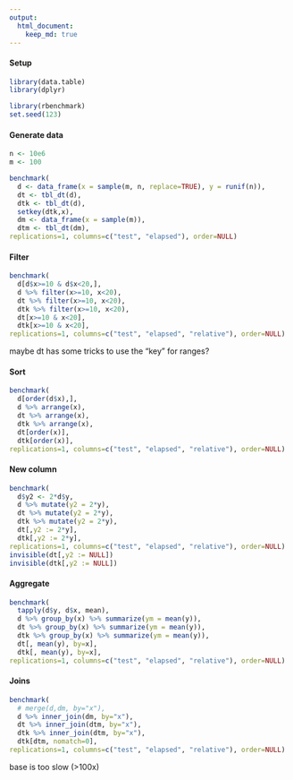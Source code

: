 ```yaml
---
output:
  html_document:
    keep_md: true
---
```



#### Setup

```r

library(data.table)
library(dplyr)

library(rbenchmark)
set.seed(123)

```


#### Generate data

```r

n <- 10e6
m <- 100

benchmark(
  d <- data_frame(x = sample(m, n, replace=TRUE), y = runif(n)),
  dt <- tbl_dt(d),
  dtk <- tbl_dt(d),
  setkey(dtk,x),
  dm <- data_frame(x = sample(m)),
  dtm <- tbl_dt(dm),
replications=1, columns=c("test", "elapsed"), order=NULL)

```


#### Filter

```r

benchmark(
  d[d$x>=10 & d$x<20,],
  d %>% filter(x>=10, x<20),
  dt %>% filter(x>=10, x<20),
  dtk %>% filter(x>=10, x<20),
  dt[x>=10 & x<20],
  dtk[x>=10 & x<20],
replications=1, columns=c("test", "elapsed", "relative"), order=NULL)

```

maybe dt has some tricks to use the "key" for ranges?


#### Sort

```r

benchmark(
  d[order(d$x),],
  d %>% arrange(x),
  dt %>% arrange(x),
  dtk %>% arrange(x),
  dt[order(x)],  
  dtk[order(x)],
replications=1, columns=c("test", "elapsed", "relative"), order=NULL)

```


#### New column

```r

benchmark(
  d$y2 <- 2*d$y,
  d %>% mutate(y2 = 2*y),
  dt %>% mutate(y2 = 2*y),
  dtk %>% mutate(y2 = 2*y),
  dt[,y2 := 2*y],
  dtk[,y2 := 2*y],
replications=1, columns=c("test", "elapsed", "relative"), order=NULL)
invisible(dt[,y2 := NULL])
invisible(dtk[,y2 := NULL])

```


#### Aggregate

```r

benchmark(
  tapply(d$y, d$x, mean),
  d %>% group_by(x) %>% summarize(ym = mean(y)),
  dt %>% group_by(x) %>% summarize(ym = mean(y)),
  dtk %>% group_by(x) %>% summarize(ym = mean(y)),
  dt[, mean(y), by=x],
  dtk[, mean(y), by=x],
replications=1, columns=c("test", "elapsed", "relative"), order=NULL)

```


#### Joins

```r

benchmark(
  # merge(d,dm, by="x"),
  d %>% inner_join(dm, by="x"),
  dt %>% inner_join(dtm, by="x"),
  dtk %>% inner_join(dtm, by="x"),
  dtk[dtm, nomatch=0],
replications=1, columns=c("test", "elapsed", "relative"), order=NULL)

```

base is too slow (>100x)




